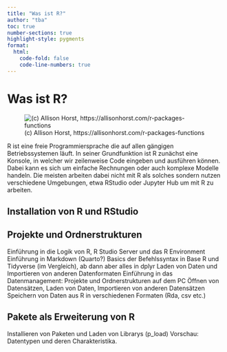 ```yaml
---
title: "Was ist R?"
author: "tba"
toc: true
number-sections: true
highlight-style: pygments
format:
  html:
    code-fold: false
    code-line-numbers: true
---
```


# Was ist R?

![(c) Allison Horst, https://allisonhorst.com/r-packages-functions](C:/Users/Katharina Maubach/Desktop/Skill/GITHUB Hands On R Book/R_Hands_on_Book/Bilder/Grafik R Lernen.png)

R ist eine freie Programmiersprache die auf allen gängigen Betriebssystemen läuft. In seiner Grundfunktion ist R zunächst eine Konsole, in welcher wir zeilenweise Code eingeben und ausführen können. Dabei kann es sich um einfache Rechnungen oder auch komplexe Modelle handeln. Die meisten arbeiten dabei nicht mit R als solches sondern nutzen verschiedene Umgebungen, etwa RStudio oder Jupyter Hub um mit R zu arbeiten. 


## Installation von R und RStudio


## Projekte und Ordnerstrukturen

Einführung in die Logik von R, R Studio Server und das R Environment Einführung in Markdown (Quarto?) Basics der Befehlssyntax in Base R und Tidyverse (im Vergleich), ab dann aber alles in dplyr Laden von Daten und Importieren von anderen Datenformaten Einführung in das Datenmanagement: Projekte und Ordnerstrukturen auf dem PC Öffnen von Datensätzen, Laden von Daten, Importieren von anderen Datensätzen Speichern von Daten aus R in verschiedenen Formaten (Rda, csv etc.) 

## Pakete als Erweiterung von R

Installieren von Paketen und Laden von Librarys (p_load) Vorschau: Datentypen und deren Charakteristika.


